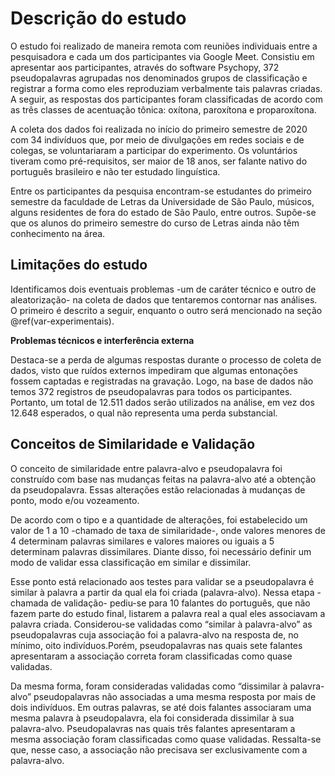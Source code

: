 # Descrição do estudo {#descricao-estudo}

O estudo foi realizado de maneira remota com reuniões individuais entre a pesquisadora 
e cada um dos participantes via Google Meet. Consistiu em apresentar aos 
participantes, através do software Psychopy, 372 pseudopalavras agrupadas nos
denominados grupos de classificação e registrar a forma como eles reproduziam verbalmente
tais palavras criadas. A seguir, as respostas dos participantes foram classificadas
de acordo com as três classes de acentuação tônica: oxítona, paroxítona e proparoxítona.

A coleta dos dados foi realizada no início do primeiro semestre de 2020 com 34
indivíduos que, por meio de divulgações em redes sociais e de colegas, se
voluntariaram a participar do experimento. Os voluntários tiveram como pré-requisitos,
ser maior de 18 anos, ser falante nativo do português brasileiro e não ter estudado
linguística. 

Entre os participantes da pesquisa encontram-se estudantes do primeiro semestre da
faculdade de Letras da Universidade de São Paulo, músicos, alguns residentes de fora 
do estado de São Paulo, entre outros. Supõe-se que os alunos do primeiro semestre 
do curso de Letras ainda não têm conhecimento na área. 

## Limitações do estudo

Identificamos dois eventuais problemas -um de caráter técnico e outro de aleatorização-
na coleta de dados que tentaremos contornar nas análises. O primeiro é descrito a
seguir, enquanto o outro será mencionado na seção \@ref(var-experimentais). 

__Problemas técnicos e interferência externa__

Destaca-se a perda de algumas respostas durante o processo de coleta de dados,
visto que ruídos externos impediram que algumas entonações fossem captadas e 
registradas na gravação. Logo, na base de dados não temos 372 registros de 
pseudopalavras para todos os participantes. Portanto, um total de 12.511 dados serão
utilizados na análise, em vez dos 12.648 esperados, o qual não representa uma perda 
substancial. 


## Conceitos de Similaridade e Validação

O conceito de similaridade entre palavra-alvo e pseudopalavra foi construído com base
nas mudanças feitas na palavra-alvo até a obtenção da pseudopalavra. Essas alterações
estão relacionadas à mudanças de ponto, modo e/ou vozeamento.

De acordo com o tipo e a quantidade de alterações, foi estabelecido um valor de 1 a 10 
-chamado de taxa de similaridade-, onde valores menores de 4 determinam palavras similares
e valores maiores ou iguais a 5 determinam palavras dissimilares. Diante disso, foi 
necessário definir um modo de validar essa classificação em similar e dissimilar. 

Esse ponto está relacionado aos testes para validar se a pseudopalavra é similar 
à palavra a partir da qual ela foi criada (palavra-alvo). Nessa etapa -chamada de 
validação- pediu-se para 10 falantes do português, que não fazem parte do estudo final,
listarem a palavra real a qual eles associavam a palavra criada. Considerou-se 
validadas como "similar à palavra-alvo" as pseudopalavras cuja associação foi a 
palavra-alvo na resposta de, no mínimo, oito indivíduos.Porém, pseudopalavras nas 
quais sete falantes apresentaram a associação correta foram classificadas como quase 
validadas.  
  
Da mesma forma, foram consideradas validadas como "dissimilar à palavra-alvo" pseudopalavras
não associadas a uma mesma resposta por mais de dois indivíduos. Em outras palavras, se até 
dois falantes associaram uma mesma palavra à pseudopalavra, ela foi considerada
dissimilar à sua palavra-alvo. Pseudopalavras nas quais três falantes apresentaram a 
mesma associação foram classificadas como quase validadas. Ressalta-se que, nesse caso,
a associação não precisava ser exclusivamente com a palavra-alvo.




